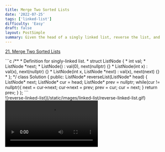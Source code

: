 ```yaml
---
title: Merge Two Sorted Lists
date: '2022-07-25'
tags: ['linked-list']
difficulty: 'Easy'
draft: false
layout: PostSimple
summary: Given the head of a singly linked list, reverse the list, and return the reversed list.
---
```


[21. Merge Two Sorted Lists](https://leetcode.com/problems/merge-two-sorted-lists/)


<div className="grid grid-cols-5">
  <div className="col-span-3">
    ```c
    /**
    * Definition for singly-linked list.
    * struct ListNode {
    *     int val;
    *     ListNode *next;
    *     ListNode() : val(0), next(nullptr) {}
    *     ListNode(int x) : val(x), next(nullptr) {}
    *     ListNode(int x, ListNode *next) : val(x), next(next) {}
    * };
    */
    class Solution {
    public:
        ListNode* reverseList(ListNode* head) {
            ListNode* next;
            ListNode* cur = head;
            ListNode* prev = nullptr;
            while(cur != nullptr){
                next = cur->next;
                cur->next = prev;
                prev = cur;
                cur = next;
            }
            return prev;
        }
    };
    ```
  </div>
  <div className="col-span-2">
    ![reverse-linked-list](/static/images/linked-list/reverse-linked-list.gif)
  </div>
</div>

<video controls>
  <source
    src="https://youtu.be/G0_I-ZF0S38?si=8yb3L7eIY2L9rzUc"
    type="video/mp4"
  />
</video>